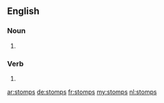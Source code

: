 ==English==

===Noun===
{{head|en|noun plural form}}

# {{plural of|stomp|lang=en}}

===Verb===
{{head|en|verb form}}

# {{en-third-person singular of|stomp}}

[[ar:stomps]]
[[de:stomps]]
[[fr:stomps]]
[[my:stomps]]
[[nl:stomps]]